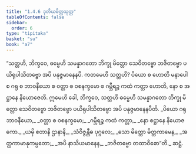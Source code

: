 ```yaml
---
title: "1.4.6 ဒုတိယမိတ္တသုတ္တ"
tableOfContents: false
sidebar:
  order: 6
type: "tipitaka"
basket: "su"
book: "a7"
---
```



<DynamicBreadcrumb />

<Division number="37" book="a7" e="ch" v="16" p="422">

<Paragraph number="197" book="a7">
“သတ္တဟိ, ဘိက္ခဝေ, ဓမ္မေဟိ သမန္နာဂတော ဘိက္ခု မိတ္တော သေဝိတဗ္ဗော ဘဇိတဗ္ဗော ပယိရုပါသိတဗ္ဗော အပိ ပနုဇ္ဇမာနေနပိ. ကတမေဟိ သတ္တဟိ? ပိယော စ ဟောတိ မနာပေါ စ ဂရု စ ဘာဝနီယော စ ဝတ္တာ စ ဝစနက္ခမော စ ဂမ္ဘီရဉ္စ ကထံ ကတ္တာ ဟောတိ, နော စ အဋ္ဌာနေ နိယောဇေတိ. ဣမေဟိ ခေါ, ဘိက္ခဝေ, သတ္တဟိ ဓမ္မေဟိ သမန္နာဂတော ဘိက္ခု မိတ္တော သေဝိတဗ္ဗော ဘဇိတဗ္ဗော ပယိရုပါသိတဗ္ဗော အပိ ပနုဇ္ဇမာနေနပီတိ.
</Paragraph>

<Paragraph number="198" type="verses" book="a7">
_ပိယော ဂရု ဘာဝနီယော,_  
_ဝတ္တာ စ ဝစနက္ခမော;_  
_ဂမ္ဘီရဉ္စ ကထံ ကတ္တာ,_  
_နော စဋ္ဌာနေ နိယောဇကော._  

</Paragraph>

<Paragraph number="199" type="verses" book="a7">
_ယမှိ ဧတာနိ ဌာနာနိ,_  
_သံဝိဇ္ဇန္တီဓ ပုဂ္ဂလေ;_  
_သော မိတ္တော မိတ္တကာမေန,_  
_အတ္ထကာမာနုကမ္ပတော;_  
_အပိ နာသိယမာနေန,_  
_ဘဇိတဗ္ဗော တထာဝိဓော”တိ._  


</Paragraph>
</Division>

<Paragraph number="200" type="center" book="a7">
ဆဋ္ဌံ.
</Paragraph>